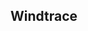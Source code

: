 {{EventTabs|rootpage=Windtrace/2022-01-13}}

==Windtrace==
{{Transclude|Windtrace (Quest)|Dialogue|main=1|top=1}}